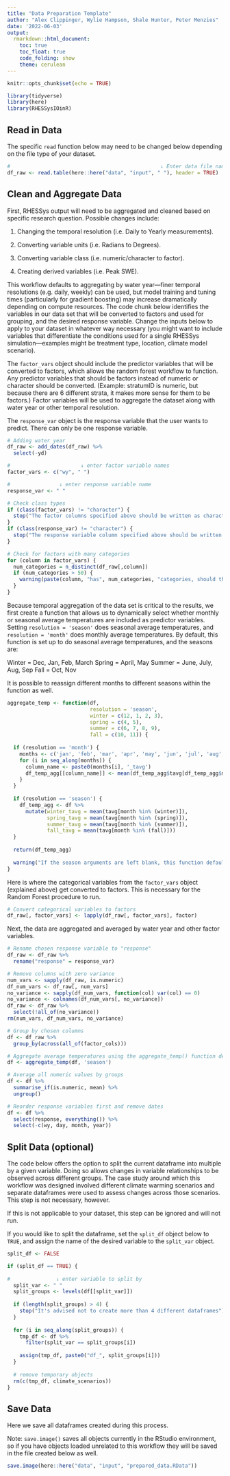 ```yaml
---
title: "Data Preparation Template"
author: "Alex Clippinger, Wylie Hampson, Shale Hunter, Peter Menzies"
date: '2022-06-03'
output: 
  rmarkdown::html_document:
    toc: true
    toc_float: true
    code_folding: show
    theme: cerulean
---
```


```r
knitr::opts_chunk$set(echo = TRUE)

library(tidyverse)
library(here)
library(RHESSysIOinR)
```

## Read in Data

The specific `read` function below may need to be changed below depending on the file type of your dataset.

```r
#                                                 ↓ Enter data file name
df_raw <- read.table(here::here("data", "input", " "), header = TRUE) 
```

## Clean and Aggregate Data

First, RHESSys output will need to be aggregated and cleaned based on specific research question. Possible changes include:

1.  Changing the temporal resolution (i.e. Daily to Yearly measurements).

2.  Converting variable units (i.e. Radians to Degrees).

3.  Converting variable class (i.e. numeric/character to factor).

4.  Creating derived variables (i.e. Peak SWE).

This workflow defaults to aggregating by water year---finer temporal resolutions (e.g. daily, weekly) can be used, but model training and tuning times (particularly for gradient boosting) may increase dramatically depending on compute resources. The code chunk below identifies the variables in our data set that will be converted to factors and used for grouping, and the desired response variable. Change the inputs below to apply to your dataset in whatever way necessary (you might want to include variables that differentiate the conditions used for a single RHESSys simulation---examples might be treatment type, location, climate model scenario). 

The `factor_vars` object should include the predictor variables that will be converted to factors, which allows the random forest workflow to function. Any predictor variables that should be factors instead of numeric or character should be converted. (Example: stratumID is numeric, but because there are 6 different strata, it makes more sense for them to be factors.) Factor variables will be used to aggregate the dataset along with water year or other temporal resolution.

The `response_var` object is the response variable that the user wants to predict. There can only be one response variable.


```r
# Adding water year
df_raw <- add_dates(df_raw) %>% 
  select(-yd)

#                       ↓ enter factor variable names 
factor_vars <- c("wy", " ")

#                ↓ enter response variable name
response_var <- " "
```

```r
# Check class types
if (class(factor_vars) != "character") {
  stop("The factor columns specified above should be written as characters.")
}
if (class(response_var) != "character") {
  stop("The response variable column specified above should be written as a character.")
}

# Check for factors with many categories
for (column in factor_vars) {
  num_categories = n_distinct(df_raw[,column])
  if (num_categories > 50) {
    warning(paste(column, "has", num_categories, "categories, should this column be numeric?"))
  }
}
```

Because temporal aggregation of the data set is critical to the results, we first create a function that allows us to dynamically select whether monthly or seasonal average temperatures are included as predictor variables. Setting `resolution = 'season'` does seasonal average temperatures, and `resolution = 'month'` does monthly average temperatures. By default, this function is set up to do seasonal average temperatures, and the seasons are:

Winter = Dec, Jan, Feb, March
Spring = April, May
Summer = June, July, Aug, Sep
Fall = Oct, Nov

It is possible to reassign different months to different seasons within the function as well. 

```r
aggregate_temp <- function(df, 
                           resolution = 'season', 
                           winter = c(12, 1, 2, 3),
                           spring = c(4, 5),
                           summer = c(6, 7, 8, 9),
                           fall = c(10, 11)) {
  
  if (resolution == 'month') {
    months <- c('jan', 'feb', 'mar', 'apr', 'may', 'jun', 'jul', 'aug', 'sep', 'oct', 'nov', 'dec')
    for (i in seq_along(months)) {
      column_name <- paste0(months[i], '_tavg')
      df_temp_agg[[column_name]] <- mean(df_temp_agg$tavg[df_temp_agg$month == i])
    }
  }
  
  if (resolution == 'season') {
    df_temp_agg <- df %>%
      mutate(winter_tavg = mean(tavg[month %in% (winter)]),
             spring_tavg = mean(tavg[month %in% (spring)]),
             summer_tavg = mean(tavg[month %in% (summer)]),
             fall_tavg = mean(tavg[month %in% (fall)])) 
  }
  
  return(df_temp_agg)
  
  warning("If the season arguments are left blank, this function defaults to winter = c(12, 1, 2, 3), spring = c(4, 5), summer=c(6, 7, 8, 9), fall = c(10, 11)")
}
```

Here is where the categorical variables from the `factor_vars` object (explained above) get converted to factors. This is necessary for the Random Forest procedure to run. 

```r
# Convert categorical variables to factors
df_raw[, factor_vars] <- lapply(df_raw[, factor_vars], factor)

```

Next, the data are aggregated and averaged by water year and other factor variables.

```r
# Rename chosen response variable to "response"
df_raw <- df_raw %>% 
  rename("response" = response_var)

# Remove columns with zero variance
num_vars <- sapply(df_raw, is.numeric)
df_num_vars <- df_raw[, num_vars]
no_variance <- sapply(df_num_vars, function(col) var(col) == 0)
no_variance <- colnames(df_num_vars[, no_variance])
df_raw <- df_raw %>% 
  select(!all_of(no_variance))
rm(num_vars, df_num_vars, no_variance)

# Group by chosen columns
df <- df_raw %>%   
  group_by(across(all_of(factor_cols)))

# Aggregate average temperatures using the aggregate_temp() function defined above.
df <- aggregate_temp(df, 'season')

# Average all numeric values by groups
df <- df %>% 
  summarise_if(is.numeric, mean) %>% 
  ungroup()

# Reorder response variables first and remove dates
df <- df %>% 
  select(response, everything()) %>%
  select(-c(wy, day, month, year))
```


## Split Data (optional)

The code below offers the option to split the current dataframe into multiple by a given variable. Doing so allows changes in variable relationships to be observed across different groups. The case study around which this workflow was designed involved different climate warming scenarios and separate dataframes were used to assess changes across those scenarios. This step is not necessary, however.

If this is not applicable to your dataset, this step can be ignored and will not run.

If you would like to split the dataframe, set the `split_df` object below to `TRUE`, and assign the name of the desired variable to the `split_var` object.


```r
split_df <- FALSE

if (split_df == TRUE) {
  
#               ↓ enter variable to split by 
  split_var <- " "
  split_groups <- levels(df[[split_var]])
  
  if (length(split_groups) > 4) {
    stop("It's advised not to create more than 4 different dataframes")
  }
  
  for (i in seq_along(split_groups)) {
    tmp_df <- df %>% 
      filter(split_var == split_groups[i])
    
    assign(tmp_df, paste0("df_", split_groups[i]))
  }
  
  # remove temporary objects
  rm(c(tmp_df, climate_scenarios))
}  
```

## Save Data

Here we save all dataframes created during this process. 

Note: `save.image()` saves all objects currently in the RStudio environment, so if you have objects loaded unrelated to this workflow they will be saved in the file created below as well.

```r
save.image(here::here("data", "input", "prepared_data.RData"))
```

